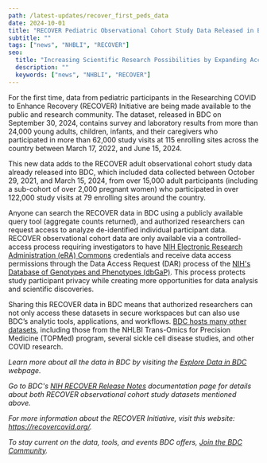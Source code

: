 ```yaml
---
path: /latest-updates/recover_first_peds_data
date: 2024-10-01
title: "RECOVER Pediatric Observational Cohort Study Data Released in BDC"
subtitle: ""
tags: ["news", "NHBLI", "RECOVER"]
seo:
  title: "Increasing Scientific Research Possibilities by Expanding Access to RECOVER Data"
  description: ""
  keywords: ["news", "NHBLI", "RECOVER"]
---
```


For the first time, data from pediatric participants in the Researching COVID to Enhance Recovery (RECOVER) Initiative are being made available to the public and research community. The dataset, released in BDC on September 30, 2024, contains survey and laboratory results from more than 24,000 young adults, children, infants, and their caregivers who participated in more than 62,000 study visits at 115 enrolling sites across the country between March 17, 2022, and June 15, 2024.

<FloatingVideoWrapper placement="right">
  <VideoPlayer url="https://youtu.be/pJT9fczTU2o" controls={ true } />
</FloatingVideoWrapper>

This new data adds to the RECOVER adult observational cohort study data already released into BDC, which included data collected between October 29, 2021, and March 15, 2024, from over 15,000 adult participants (including a sub-cohort of over 2,000 pregnant women) who participated in over 122,000 study visits at 79 enrolling sites around the country. 

Anyone can search the RECOVER data in BDC using a publicly available query tool (aggregate counts returned), and authorized researchers can request access to analyze de-identified individual participant data. RECOVER observational cohort data are only available via a controlled-access process requiring investigators to have [NIH Electronic Research Administration (eRA) Commons](https://public.era.nih.gov/commonsplus/public/login.era?TARGET=https%3A%2F%2Fpublic.era.nih.gov%3A443%2Fcommons) credentials and receive data access permissions through the Data Access Request (DAR) process of the [NIH's Database of Genotypes and Phenotypes (dbGaP)](https://www.ncbi.nlm.nih.gov/gap/). This process protects study participant privacy while creating more opportunities for data analysis and scientific discoveries.

Sharing this RECOVER data in BDC means that authorized researchers can not only access these datasets in secure workspaces but can also use BDC’s analytic tools, applications, and workflows. [BDC hosts many other datasets](/resources/data/), including those from the NHLBI Trans-Omics for Precision Medicine (TOPMed) program, several sickle cell disease studies, and other COVID research. 

*Learn more about all the data in BDC by visiting the [Explore Data in BDC](/use-bdc/explore-data/) webpage.*

*Go to BDC's [NIH RECOVER Release Notes](https://bdcatalyst.gitbook.io/biodata-catalyst-documentation/written-documentation/nih-recover-release-notes) documentation page for details about both RECOVER observational cohort study datasets mentioned above.*

*For more information about the RECOVER Initiative, visit this website: https://recovercovid.org/.*

*To stay current on the data, tools, and events BDC offers, [Join the BDC Community](/join-bdc/).*
